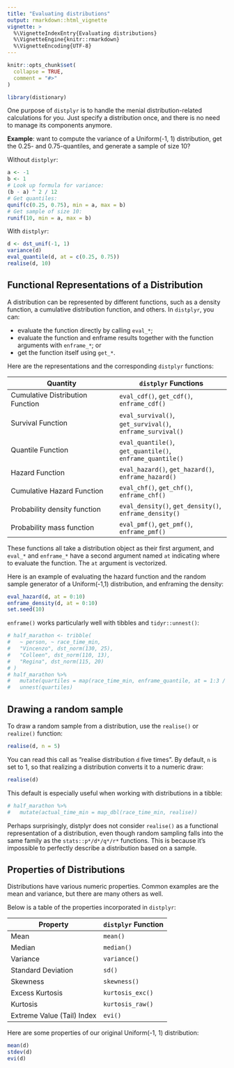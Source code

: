 ```yaml
---
title: "Evaluating distributions"
output: rmarkdown::html_vignette
vignette: >
  %\VignetteIndexEntry{Evaluating distributions}
  %\VignetteEngine{knitr::rmarkdown}
  %\VignetteEncoding{UTF-8}
---
```


```r
knitr::opts_chunk$set(
  collapse = TRUE,
  comment = "#>"
)
```

```r
library(distionary)
```

One purpose of `distplyr` is to handle the menial distribution-related calculations for you. Just specify a distribution once, and there is no need to manage its components anymore. 

**Example**: want to compute the variance of a Uniform(-1, 1) distribution, get the 0.25- and 0.75-quantiles, and generate a sample of size 10? 

Without `distplyr`:

```r
a <- -1
b <- 1
# Look up formula for variance:
(b - a) ^ 2 / 12
# Get quantiles:
qunif(c(0.25, 0.75), min = a, max = b)
# Get sample of size 10:
runif(10, min = a, max = b)
```

With `distplyr`:

```r
d <- dst_unif(-1, 1)
variance(d)
eval_quantile(d, at = c(0.25, 0.75))
realise(d, 10)
```


## Functional Representations of a Distribution

A distribution can be represented by different functions, such as a density function, a cumulative distribution function, and others. In `distplyr`, you can: 

- evaluate the function directly by calling `eval_*`;
- evaluate the function and enframe results together with the function arguments with `enframe_*`; or 
- get the function itself using `get_*`. 

Here are the representations and the corresponding `distplyr` functions:  

| Quantity                         | `distplyr` Functions              |
|----------------------------------|-----------------------------------|
| Cumulative Distribution Function | `eval_cdf()`,      `get_cdf()`,      `enframe_cdf()`      |
| Survival Function                | `eval_survival()`, `get_survival()`, `enframe_survival()` |
| Quantile Function                | `eval_quantile()`, `get_quantile()`, `enframe_quantile()` |
| Hazard Function                  | `eval_hazard()`,   `get_hazard()`,   `enframe_hazard()`   |
| Cumulative Hazard Function       | `eval_chf()`,      `get_chf()`,      `enframe_chf()`      |
| Probability density function     | `eval_density()`,  `get_density()`,  `enframe_density()`  |
| Probability mass function        | `eval_pmf()`,      `get_pmf()`,      `enframe_pmf()`      |

These functions all take a distribution object as their first argument, and `eval_*` and `enframe_*` have a second argument named `at` indicating where to evaluate the function. The `at` argument is vectorized.



Here is an example of evaluating the hazard function and the random sample generator of a Uniform(-1,1) distribution, and enframing the density:

```r
eval_hazard(d, at = 0:10)
enframe_density(d, at = 0:10)
set.seed(10)
```

`enframe()` works particularly well with tibbles and `tidyr::unnest()`:

```r
# half_marathon <- tribble(
# 	~ person, ~ race_time_min,
# 	"Vincenzo", dst_norm(130, 25),
# 	"Colleen", dst_norm(110, 13),
# 	"Regina", dst_norm(115, 20)
# ) 
# half_marathon %>% 
# 	mutate(quartiles = map(race_time_min, enframe_quantile, at = 1:3 / 4)) %>% 
# 	unnest(quartiles)
```


## Drawing a random sample

To draw a random sample from a distribution, use the `realise()` or `realize()` function:

```r
realise(d, n = 5)
```

You can read this call as "realise distribution `d` five times". By default, `n` is set to 1, so that realizing a distribution converts it to a numeric draw:

```r
realise(d)
```

This default is especially useful when working with distributions in a tibble:

```r
# half_marathon %>% 
# 	mutate(actual_time_min = map_dbl(race_time_min, realise))
```

Perhaps surprisingly, distplyr does not consider `realise()` as a functional representation of a distribution, even though random sampling falls into the same family as the `stats::p*/d*/q*/r*` functions. This is because it's impossible to perfectly describe a distribution based on a sample. 


## Properties of Distributions

Distributions have various numeric properties. Common examples are the mean and variance, but there are many others as well. 

Below is a table of the properties incorporated in `distplyr`:

| Property | `distplyr` Function |
|----------|---------------------|
| Mean                       | `mean()` |
| Median                     | `median()` |
| Variance                   | `variance()` |
| Standard Deviation         | `sd()` |
| Skewness                   | `skewness()` |
| Excess Kurtosis            | `kurtosis_exc()` |
| Kurtosis                   | `kurtosis_raw()` |
| Extreme Value (Tail) Index | `evi()` |

Here are some properties of our original Uniform(-1, 1) distribution:

```r
mean(d)
stdev(d)
evi(d)
```


